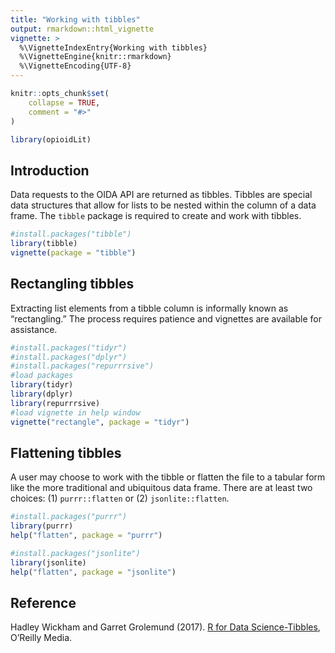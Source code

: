 ```yaml
---
title: "Working with tibbles"
output: rmarkdown::html_vignette
vignette: >
  %\VignetteIndexEntry{Working with tibbles}
  %\VignetteEngine{knitr::rmarkdown}
  %\VignetteEncoding{UTF-8}
---
```


```r
knitr::opts_chunk$set(
    collapse = TRUE,
    comment = "#>"
)
```

```r
library(opioidLit)
```

## Introduction

Data requests to the OIDA API are returned as tibbles.  Tibbles are special data structures that allow for lists to be nested within the column of a data frame. The `tibble` package is required to create and work with tibbles.

```r
#install.packages("tibble")
library(tibble)
vignette(package = "tibble")
```

## Rectangling tibbles

Extracting list elements from a tibble column is informally known as "rectangling." The process requires patience and vignettes are available for assistance.

```r
#install.packages("tidyr")
#install.packages("dplyr")
#install.packages("repurrrsive")
#load packages
library(tidyr)
library(dplyr)
library(repurrrsive)
#load vignette in help window
vignette("rectangle", package = "tidyr")
```

## Flattening tibbles

A user may choose to work with the tibble or flatten the file to a tabular form like the more traditional and ubiquitous data frame. There are at least two choices: (1) `purrr::flatten` or (2) `jsonlite::flatten`.

```r
#install.packages("purrr")
library(purrr)
help("flatten", package = "purrr")
```

```r
#install.packages("jsonlite")
library(jsonlite)
help("flatten", package = "jsonlite")
```


## Reference

Hadley Wickham and Garret Grolemund (2017). [R for Data Science-Tibbles](https://r4ds.had.co.nz/tibbles.html), O'Reilly Media.
